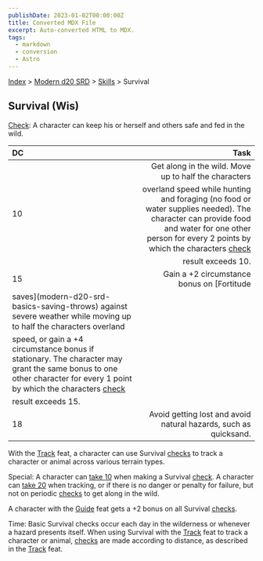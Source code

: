 ```yaml
---
publishDate: 2023-01-02T00:00:00Z
title: Converted MDX File
excerpt: Auto-converted HTML to MDX.
tags:
  - markdown
  - conversion
  - Astro
---
```


[Index](-index) > [Modern d20 SRD](modern-d20-srd-index) > [Skills](modern-d20-srd-skills-index) > Survival

## Survival (Wis)

[Check](modern-d20-srd-skills-skill-basics-php#skill-check-index): A character can keep his or herself and others safe and fed in the wild.

| DC                                                                                                                                                                                                                                                                                                                                                                    |                                                                                                                                                                                                                                                                                                                              Task |
| :-------------------------------------------------------------------------------------------------------------------------------------------------------------------------------------------------------------------------------------------------------------------------------------------------------------------------------------------------------------------- | --------------------------------------------------------------------------------------------------------------------------------------------------------------------------------------------------------------------------------------------------------------------------------------------------------------------------------: |
| 10                                                                                                                                                                                                                                                                                                                                                                    | Get along in the wild. Move up to half the characters overland speed while hunting and foraging (no food or water supplies needed). The character can provide food and water for one other person for every 2 points by which the characters [check](modern-d20-srd-skills-skill-basics-php#skill-check-index) result exceeds 10. |
| 15                                                                                                                                                                                                                                                                                                                                                                    |                                                                                                                                                                                                                                                                                        Gain a +2 circumstance bonus on [Fortitude |
| saves](modern-d20-srd-basics-saving-throws) against severe weather while moving up to half the characters overland speed, or gain a +4 circumstance bonus if stationary. The character may grant the same bonus to one other character for every 1 point by which the characters [check](modern-d20-srd-skills-skill-basics-php#skill-check-index) result exceeds 15. |
| 18                                                                                                                                                                                                                                                                                                                                                                    |                                                                                                                                                                                                                                                                  Avoid getting lost and avoid natural hazards, such as quicksand. |

With the [Track](modern-d20-srd-feats-track) feat, a character can use Survival [checks](modern-d20-srd-skills-skill-basics-php#skill-check-index) to track a character or animal across various terrain types.

Special: A character can [take
10](modern-d20-srd-skills-skill-basics-php#take10-index) when making a Survival [check](modern-d20-srd-skills-skill-basics-php#skill-check-index). A character can [take
20](modern-d20-srd-skills-skill-basics-php#take20-index) when tracking, or if there is no danger or penalty for failure, but not on periodic [checks](modern-d20-srd-skills-skill-basics-php#skill-check-index) to get along in the wild.

A character with the [Guide](modern-d20-srd-feats-guide) feat gets a +2 bonus on all Survival [checks](modern-d20-srd-skills-skill-basics-php#skill-check-index).

Time: Basic Survival checks occur each day in the wilderness or whenever a hazard presents itself. When using Survival with the [Track](modern-d20-srd-feats-track) feat to track a character or animal, [checks](modern-d20-srd-skills-skill-basics-php#skill-check-index) are made according to distance, as described in the [Track](modern-d20-srd-feats-track) feat.
